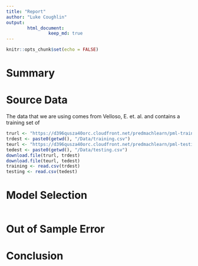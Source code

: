 ```yaml
---
title: "Report"
author: "Luke Coughlin"
output: 
        html_document:
                keep_md: true
---
```


```r
knitr::opts_chunk$set(echo = FALSE)
```

# Summary  

# Source Data  
The data that we are using comes from Velloso, E. et. al. and contains a training set of 
```r
trurl <- "https://d396qusza40orc.cloudfront.net/predmachlearn/pml-training.csv"
trdest <- paste0(getwd(), "/Data/training.csv")
teurl <- "https://d396qusza40orc.cloudfront.net/predmachlearn/pml-testing.csv"
tedest <- paste0(getwd(), "/Data/testing.csv")
download.file(trurl, trdest)
download.file(teurl, tedest)
training <- read.csv(trdest)
testing <- read.csv(tedest)
```

# Model Selection  

```r

```


# Out of Sample Error  

# Conclusion


